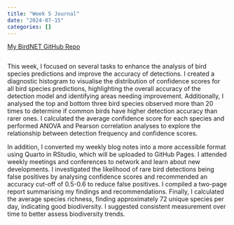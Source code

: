 ```yaml
---
title: "Week 5 Journal"
date: "2024-07-15"
categories: []
---
```


[My BirdNET GitHub Repo](https://github.com/Jamess200/MyBirdNetTest)
```python
```

This week, I focused on several tasks to enhance the analysis of bird species predictions and improve the accuracy of detections. I created a diagnostic histogram to visualise the distribution of confidence scores for all bird species predictions, highlighting the overall accuracy of the detection model and identifying areas needing improvement. Additionally, I analysed the top and bottom three bird species observed more than 20 times to determine if common birds have higher detection accuracy than rarer ones. I calculated the average confidence score for each species and performed ANOVA and Pearson correlation analyses to explore the relationship between detection frequency and confidence scores.

In addition, I converted my weekly blog notes into a more accessible format using Quarto in RStudio, which will be uploaded to GitHub Pages. I attended weekly meetings and conferences to network and learn about new developments. I investigated the likelihood of rare bird detections being false positives by analysing confidence scores and recommended an accuracy cut-off of 0.5-0.6 to reduce false positives. I compiled a two-page report summarising my findings and recommendations. Finally, I calculated the average species richness, finding approximately 72 unique species per day, indicating good biodiversity. I suggested consistent measurement over time to better assess biodiversity trends.